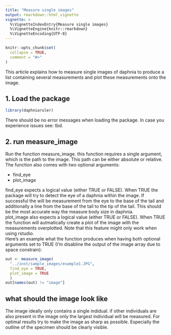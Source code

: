 ---
title: "Measure single images"
output: rmarkdown::html_vignette
vignette: >
  %\VignetteIndexEntry{Measure single images}
  %\VignetteEngine{knitr::rmarkdown}
  %\VignetteEncoding{UTF-8}
---

```{r, include = FALSE}
knitr::opts_chunk$set(
  collapse = TRUE,
  comment = "#>"
)
```
This article explains how to measure single images of daphnia to produce a list
containing several measurements and plot these measurements onto the image.

## 1. Load the package
```{r setup}
library(daphniaruler)
```
There should be no error messages when loading the package. In case you experience
issues see: tbd.

## 2. run measure_image
Run the function measure_image. this function requires a single argument, which
is the path to the image. This path can be either absolute or relative.
The function also comes with two optional arguments:  

* find_eye
* plot_image

find_eye expects a logical value (either TRUE or FALSE). When TRUE the package
will try to detect the eye of a daphnia within the image. If successful the will
be measurement from the eye to the base of the tail and additionally a line from 
the base of the tail to the tip of the tail. This should be the most accurate 
way the measure body size in daphnia.  
plot_image also expects a logical value (either TRUE or FALSE). When TRUE the
function will autmatically create a plot of the image with the measurements 
overplotted. Note that this feature might only work when using rstudio.  
Here's an example what the function produces when having both optional arguments
set to TRUE (I'm disabline the output of the image array due to space constrain):  
```{r echo=TRUE, fig.width=5}
out <- measure_image(
  "../inst/sample_images/example1.JPG",
  find_eye = TRUE,
  plot_image = TRUE
  )
out[names(out) != "image"]
```


## what should the image look like
The image ideally only contains a single indidual. if other individuals are also
present in the image only the largest individual will be measured. For optimal 
results try to make the image as sharp as possible. Especially the outline of
the specimen should be clearly visible.

